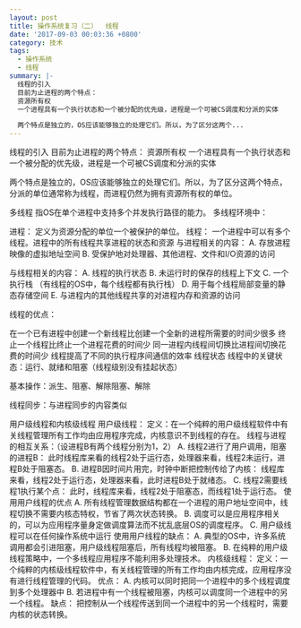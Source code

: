 ```yaml
---
layout: post
title: 操作系统复习（二）  线程
date: '2017-09-03 00:03:36 +0800'
category: 技术
tags:
  - 操作系统
  - 线程
summary: |-
  线程的引入
  目前为止进程的两个特点：
  资源所有权
  一个进程具有一个执行状态和一个被分配的优先级，进程是一个可被CS调度和分派的实体

  两个特点是独立的，OS应该能够独立的处理它们。所以，为了区分这两个...
---
```


线程的引入
目前为止进程的两个特点：
资源所有权
一个进程具有一个执行状态和一个被分配的优先级，进程是一个可被CS调度和分派的实体

两个特点是独立的，OS应该能够独立的处理它们。所以，为了区分这两个特点，分派的单位通常称为线程，而进程仍然为拥有资源所有权的单位。

多线程
指OS在单个进程中支持多个并发执行路径的能力。
多线程环境中：

进程： 定义为资源分配的单位一个被保护的单位。
线程： 一个进程中可以有多个线程。进程中的所有线程共享进程的状态和资源
与进程相关的内容：
A. 存放进程映像的虚拟地址空间
B. 受保护地对处理器、其他进程、文件和I/O资源的访问

与线程相关的内容：
A. 线程的执行状态 B. 未运行时的保存的线程上下文
C. 一个执行栈 （有线程的OS中，每个线程都有执行栈）
D. 用于每个线程局部变量的静态存储空间
E. 与进程内的其他线程共享的对进程内存和资源的访问

线程的优点：

 在一个已有进程中创建一个新线程比创建一个全新的进程所需要的时间少很多
终止一个线程比终止一个进程花费的时间少
同一进程内线程间切换比进程间切换花费的时间少
线程提高了不同的执行程序间通信的效率
线程状态
线程中的关键状态：运行、就绪和阻塞（线程级别没有挂起状态）

基本操作：派生、阻塞、解除阻塞、解除

线程同步：与进程同步的内容类似

 

用户级线程和内核级线程
用户级线程：
定义：在一个纯粹的用户级线程软件中有关线程管理所有工作均由应用程序完成，内核意识不到线程的存在。
线程与进程的相互关系：（设进程B有两个线程分别为1，2）
A. 线程2进行了用户调用，阻塞的进程B：
此时线程库来看的线程2处于运行态，处理器来看，线程2未运行，进程B处于阻塞态。
B. 进程B因时间片用完，时钟中断把控制传给了内核：
线程库来看，线程2处于运行态，处理器来看，此时进程B处于就绪态。
C. 线程2需要线程1执行某个点：
此时，线程库来看，线程2处于阻塞态，而线程1处于运行态。
使用用户线程的优点
A. 所有线程管理数据结构都在一个进程的用户地址空间中，线程切换不需要内核态特权，节省了两次状态转换。
B. 调度可以是应用程序相关的，可以为应用程序量身定做调度算法而不扰乱底层OS的调度程序。
C. 用户级线程可以在任何操作系统中运行
使用用户线程的缺点：
A. 典型的OS中，许多系统调用都会引进阻塞，用户级线程阻塞后，所有线程均被阻塞。
B. 在纯粹的用户级线程策略中，一个多线程应用程序不能利用多处理技术。
内核级线程：
定义：一个纯粹的内核级线程软件中，有关线程管理的所有工作均由内核完成，应用程序没有进行线程管理的代码。
优点：
A. 内核可以同时把同一个进程中的多个线程调度到多个处理器中
B. 若进程中有一个线程被阻塞，内核可以调度同一个进程中的另一个线程。
缺点：
把控制从一个线程传送到同一个进程中的另一个线程时，需要内核的状态转换。
